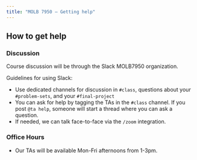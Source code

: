 ```yaml
---
title: "MOLB 7950 — Getting help"
---
```


## How to get help

### Discussion

Course discussion will be through the Slack MOLB7950 organization.

Guidelines for using Slack:

-   Use dedicated channels for discussion in `#class`, questions about
    your `#problem-sets`, and your `#final-project`
-   You can ask for help by tagging the TAs in the `#class` channel. If
    you post `@ta help`, someone will start a thread where you can ask a
    question.
-   If needed, we can talk face-to-face via the `/zoom` integration.

### Office Hours

-   Our TAs will be available Mon-Fri afternoons from 1-3pm.

<!-- Calendly inline widget begin -->
<div class="calendly-inline-widget" data-url="https://calendly.com/molb7950/30min?hide_gdpr_banner=1" style="min-width:320px;height:700px;"></div>
<script type="text/javascript" src="https://assets.calendly.com/assets/external/widget.js" async></script>
<!-- Calendly inline widget end -->